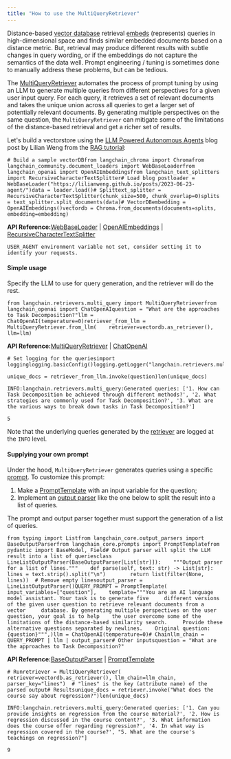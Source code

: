 ```yaml
---
title: "How to use the MultiQueryRetriever"
---
```


Distance-based [vector database](/src/oss/concepts/vectorstores) retrieval [embeds](/src/oss/concepts/embedding_models) (represents) queries in high-dimensional space and finds similar embedded documents based on a distance metric. But, retrieval may produce different results with subtle changes in query wording, or if the embeddings do not capture the semantics of the data well. Prompt engineering / tuning is sometimes done to manually address these problems, but can be tedious.

The [MultiQueryRetriever](https://python.langchain.com/api_reference/langchain/retrievers/langchain.retrievers.multi_query.MultiQueryRetriever.html) automates the process of prompt tuning by using an LLM to generate multiple queries from different perspectives for a given user input query. For each query, it retrieves a set of relevant documents and takes the unique union across all queries to get a larger set of potentially relevant documents. By generating multiple perspectives on the same question, the `MultiQueryRetriever` can mitigate some of the limitations of the distance-based retrieval and get a richer set of results.

Let's build a vectorstore using the [LLM Powered Autonomous Agents](https://lilianweng.github.io/posts/2023-06-23-agent/) blog post by Lilian Weng from the [RAG tutorial](/src/oss/tutorials/rag):

```
# Build a sample vectorDBfrom langchain_chroma import Chromafrom langchain_community.document_loaders import WebBaseLoaderfrom langchain_openai import OpenAIEmbeddingsfrom langchain_text_splitters import RecursiveCharacterTextSplitter# Load blog postloader = WebBaseLoader("https://lilianweng.github.io/posts/2023-06-23-agent/")data = loader.load()# Splittext_splitter = RecursiveCharacterTextSplitter(chunk_size=500, chunk_overlap=0)splits = text_splitter.split_documents(data)# VectorDBembedding = OpenAIEmbeddings()vectordb = Chroma.from_documents(documents=splits, embedding=embedding)
```

**API Reference:**[WebBaseLoader](https://python.langchain.com/api_reference/community/document_loaders/langchain_community.document_loaders.web_base.WebBaseLoader.html) | [OpenAIEmbeddings](https://python.langchain.com/api_reference/openai/embeddings/langchain_openai.embeddings.base.OpenAIEmbeddings.html) | [RecursiveCharacterTextSplitter](https://python.langchain.com/api_reference/text_splitters/character/langchain_text_splitters.character.RecursiveCharacterTextSplitter.html)

```
USER_AGENT environment variable not set, consider setting it to identify your requests.
```

#### Simple usage

Specify the LLM to use for query generation, and the retriever will do the rest.

```
from langchain.retrievers.multi_query import MultiQueryRetrieverfrom langchain_openai import ChatOpenAIquestion = "What are the approaches to Task Decomposition?"llm = ChatOpenAI(temperature=0)retriever_from_llm = MultiQueryRetriever.from_llm(    retriever=vectordb.as_retriever(), llm=llm)
```

**API Reference:**[MultiQueryRetriever](https://python.langchain.com/api_reference/langchain/retrievers/langchain.retrievers.multi_query.MultiQueryRetriever.html) | [ChatOpenAI](https://python.langchain.com/api_reference/openai/chat_models/langchain_openai.chat_models.base.ChatOpenAI.html)

```
# Set logging for the queriesimport logginglogging.basicConfig()logging.getLogger("langchain.retrievers.multi_query").setLevel(logging.INFO)
```

```
unique_docs = retriever_from_llm.invoke(question)len(unique_docs)
```

```
INFO:langchain.retrievers.multi_query:Generated queries: ['1. How can Task Decomposition be achieved through different methods?', '2. What strategies are commonly used for Task Decomposition?', '3. What are the various ways to break down tasks in Task Decomposition?']
```

```
5
```

Note that the underlying queries generated by the [retriever](/src/oss/concepts/retrievers) are logged at the `INFO` level.

#### Supplying your own prompt

Under the hood, `MultiQueryRetriever` generates queries using a specific [prompt](https://python.langchain.com/api_reference/langchain/retrievers/langchain.retrievers.multi_query.MultiQueryRetriever.html). To customize this prompt:

1. Make a [PromptTemplate](https://python.langchain.com/api_reference/core/prompts/langchain_core.prompts.prompt.PromptTemplate.html) with an input variable for the question;
2. Implement an [output parser](/src/oss/concepts/output_parsers) like the one below to split the result into a list of queries.

The prompt and output parser together must support the generation of a list of queries.

```
from typing import Listfrom langchain_core.output_parsers import BaseOutputParserfrom langchain_core.prompts import PromptTemplatefrom pydantic import BaseModel, Field# Output parser will split the LLM result into a list of queriesclass LineListOutputParser(BaseOutputParser[List[str]]):    """Output parser for a list of lines."""    def parse(self, text: str) -> List[str]:        lines = text.strip().split("\n")        return list(filter(None, lines))  # Remove empty linesoutput_parser = LineListOutputParser()QUERY_PROMPT = PromptTemplate(    input_variables=["question"],    template="""You are an AI language model assistant. Your task is to generate five     different versions of the given user question to retrieve relevant documents from a vector     database. By generating multiple perspectives on the user question, your goal is to help    the user overcome some of the limitations of the distance-based similarity search.     Provide these alternative questions separated by newlines.    Original question: {question}""",)llm = ChatOpenAI(temperature=0)# Chainllm_chain = QUERY_PROMPT | llm | output_parser# Other inputsquestion = "What are the approaches to Task Decomposition?"
```

**API Reference:**[BaseOutputParser](https://python.langchain.com/api_reference/core/output_parsers/langchain_core.output_parsers.base.BaseOutputParser.html) | [PromptTemplate](https://python.langchain.com/api_reference/core/prompts/langchain_core.prompts.prompt.PromptTemplate.html)

```
# Runretriever = MultiQueryRetriever(    retriever=vectordb.as_retriever(), llm_chain=llm_chain, parser_key="lines")  # "lines" is the key (attribute name) of the parsed output# Resultsunique_docs = retriever.invoke("What does the course say about regression?")len(unique_docs)
```

```
INFO:langchain.retrievers.multi_query:Generated queries: ['1. Can you provide insights on regression from the course material?', '2. How is regression discussed in the course content?', '3. What information does the course offer regarding regression?', '4. In what way is regression covered in the course?', "5. What are the course's teachings on regression?"]
```

```
9
```
